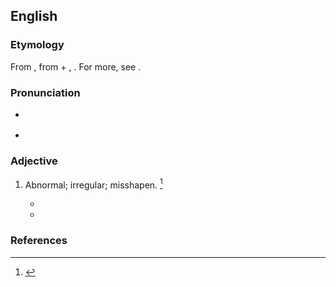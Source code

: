 ==English==

===Etymology===
From {{uder|en|la|abnormis}}, from {{m|la|ab-}} + {{m|la|norma||rule}}, {{suffix|en||ous}}. For more, see {{m|en|normal}}.

===Pronunciation===
* {{a|US}} {{IPA|en|/ˈæbˌnɔɹ.məs/|/əbˈnɔɹ.məs/}}
* {{audio|en|LL-Q1860 (eng)-Vealhurl-abnormous.wav|Audio (UK)}}

===Adjective===
{{en-adj}}

# {{lb|en|archaic}} Abnormal; irregular; misshapen. {{defdate|First attested in the mid 18<sup>th</sup> century.}}<ref name=SOED>{{R:SOED5|page=6}}</ref>
#* {{quote-book|en|year=1777|passage=Sir Toby Matthews was a character equally , if not of a more '''abnormous''' cast , than his suspected coadjutor|title=Antiquitates Sarisburienses: Or, The History and Antiquities of Old and New|author={{w|Edward Ledwich}}}}
#* {{quote-book|en|year=1840|passage=No branch , except in the '''abnormous''' cases , is given off from the common carotid between its origin and bifurcation|author=William Edmonds Horner|title=A Treatise on Special and General Anatomy - Volume 2}}

===References===
<references/>